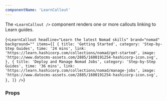 ```yaml
---
componentName: 'LearnCallout'
---
```


The `<LearnCallout />` component renders one or more callouts linking to Learn guides.

<LiveComponent>{`<LearnCallout
  headline="Learn the latest Nomad skills"
  brand="nomad"
  background=""
  items={[
    {
      title: 'Getting Started',
      category: 'Step-by-Step Guides',
      time: '24 mins',
      link: 'https://learn.hashicorp.com/collections/nomad/get-started',
      image: 'https://www.datocms-assets.com/2885/1600191254-hashicorp-icon.svg',
    },
    {
      title: 'Deploy and Manage Nomad Jobs',
      category: 'Step-by-Step Guides',
      time: '36 mins',
      link: 'https://learn.hashicorp.com/collections/nomad/manage-jobs',
      image: 'https://www.datocms-assets.com/2885/1600191254-hashicorp-icon.svg',
    },
  ]}
/>`}</LiveComponent>

<UsageDetails packageJson={packageJson} />

### Props

<PropsTable props={componentProps} />
